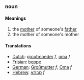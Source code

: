===noun===
====Meanings====
#the [[mother]] of someone's [[father]]
#the mother of someone's mother
====Translations====
*[[Dutch]]: [[grootmoeder]] ''f'', [[oma]] ''f''
*[[Frisian]]: [[beppe]]
*[[German]]: [[Großmutter]] ''f'', [[Oma]] ''f''
*[[Hebrew]]: [[סבתא]] ''f''